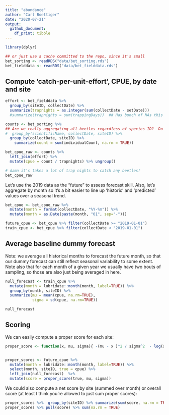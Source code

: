 ```yaml
---
title: "abundance"
author: "Carl Boettiger"
date: "2020-07-21"
output: 
  github_document:
    df_print: tibble
---
```



```r
library(dplyr)
```


```r
## or just use a cache committed to the repo, since it's small
bet_sorting <- readRDS("data/bet_sorting.rds")
bet_fielddata <- readRDS("data/bet_fielddata.rds")
```


## Compute 'catch-per-unit-effort', CPUE, by date and site

```r
effort <- bet_fielddata %>% 
  group_by(siteID, collectDate) %>% 
  summarize(trapnights = as.integer(sum(collectDate - setDate)))
  #summarize(trapnights = sum(trappingDays))  ## Has bunch of NAs this way

counts <- bet_sorting %>%  
## Are we really aggregating all beetles regardless of species ID?  Do we want to do top 10 most abund species instead?
#  group_by(scientificName, collectDate, siteID) %>%
  group_by(collectDate, siteID) %>%
    summarize(count = sum(individualCount, na.rm = TRUE))

bet_cpue_raw <- counts %>% 
  left_join(effort) %>% 
  mutate(cpue = count / trapnights) %>% ungroup()

# damn it's takes a lot of trap nights to catch any beetles!
bet_cpue_raw
```


Let's use the 2019 data as the "future" to assess forecast skill.  Also, let's aggregate by month so it's a bit easier to line up 'historic' and 'predicted' values over a seasonal trend.  

```r
bet_cpue <- bet_cpue_raw %>% 
  mutate(month = format(collectDate, "%Y-%m")) %>%
  mutate(month = as.Date(paste(month, "01", sep="-")))

future_cpue <- bet_cpue %>% filter(collectDate >= "2019-01-01")
train_cpue <- bet_cpue %>% filter(collectDate < "2019-01-01")
```

## Average baseline dummy forecast  

Note: we average all historical months to forecast the future month, so that our dummy forecast can still reflect seasonal variability to some extent.  Note also that for each month of a given year we usually have two bouts of sampling, so those are also just being averaged in here.  

```r
null_forecast <- train_cpue %>% 
  mutate(month = lubridate::month(month, label=TRUE)) %>%
  group_by(month, siteID) %>%
  summarize(mu = mean(cpue, na.rm=TRUE),
            sigma = sd(cpue, na.rm=TRUE))

null_forecast
```


## Scoring

We can easily compute a proper score for each site:


```r

proper_score <- function(x, mu, sigma){ -(mu - x )^2 / sigma^2  - log(sigma) }


proper_scores <- future_cpue %>%
  mutate(month = lubridate::month(month, label=TRUE)) %>%
  select(month, siteID, true = cpue) %>% 
  left_join(null_forecast)  %>%
  mutate(score = proper_score(true, mu, sigma))
```


We could also compute a net score by site (summed over month) or overall score (at least I think you're allowed to just sum proper scores):

```r
proper_scores %>%  group_by(siteID) %>% summarize(sum(score, na.rm = TRUE))
proper_scores %>% pull(score) %>% sum(na.rm = TRUE)
```

